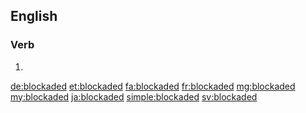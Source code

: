 ==English==

===Verb===
{{head|en}}

# {{en-past of|blockade}}

[[de:blockaded]]
[[et:blockaded]]
[[fa:blockaded]]
[[fr:blockaded]]
[[mg:blockaded]]
[[my:blockaded]]
[[ja:blockaded]]
[[simple:blockaded]]
[[sv:blockaded]]